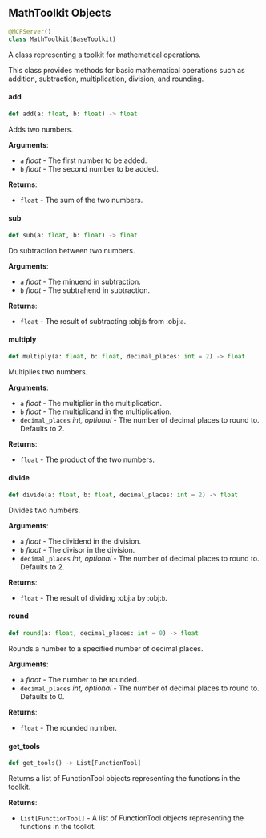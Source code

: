 <a id="camel.toolkits.math_toolkit"></a>

<a id="camel.toolkits.math_toolkit.MathToolkit"></a>

## MathToolkit Objects

```python
@MCPServer()
class MathToolkit(BaseToolkit)
```

A class representing a toolkit for mathematical operations.

This class provides methods for basic mathematical operations such as
addition, subtraction, multiplication, division, and rounding.

<a id="camel.toolkits.math_toolkit.MathToolkit.add"></a>

#### add

```python
def add(a: float, b: float) -> float
```

Adds two numbers.

**Arguments**:

- `a` _float_ - The first number to be added.
- `b` _float_ - The second number to be added.
  

**Returns**:

- `float` - The sum of the two numbers.

<a id="camel.toolkits.math_toolkit.MathToolkit.sub"></a>

#### sub

```python
def sub(a: float, b: float) -> float
```

Do subtraction between two numbers.

**Arguments**:

- `a` _float_ - The minuend in subtraction.
- `b` _float_ - The subtrahend in subtraction.
  

**Returns**:

- `float` - The result of subtracting :obj:`b` from :obj:`a`.

<a id="camel.toolkits.math_toolkit.MathToolkit.multiply"></a>

#### multiply

```python
def multiply(a: float, b: float, decimal_places: int = 2) -> float
```

Multiplies two numbers.

**Arguments**:

- `a` _float_ - The multiplier in the multiplication.
- `b` _float_ - The multiplicand in the multiplication.
- `decimal_places` _int, optional_ - The number of decimal
  places to round to. Defaults to 2.
  

**Returns**:

- `float` - The product of the two numbers.

<a id="camel.toolkits.math_toolkit.MathToolkit.divide"></a>

#### divide

```python
def divide(a: float, b: float, decimal_places: int = 2) -> float
```

Divides two numbers.

**Arguments**:

- `a` _float_ - The dividend in the division.
- `b` _float_ - The divisor in the division.
- `decimal_places` _int, optional_ - The number of
  decimal places to round to. Defaults to 2.
  

**Returns**:

- `float` - The result of dividing :obj:`a` by :obj:`b`.

<a id="camel.toolkits.math_toolkit.MathToolkit.round"></a>

#### round

```python
def round(a: float, decimal_places: int = 0) -> float
```

Rounds a number to a specified number of decimal places.

**Arguments**:

- `a` _float_ - The number to be rounded.
- `decimal_places` _int, optional_ - The number of decimal places
  to round to. Defaults to 0.
  

**Returns**:

- `float` - The rounded number.

<a id="camel.toolkits.math_toolkit.MathToolkit.get_tools"></a>

#### get\_tools

```python
def get_tools() -> List[FunctionTool]
```

Returns a list of FunctionTool objects representing the
functions in the toolkit.

**Returns**:

- `List[FunctionTool]` - A list of FunctionTool objects
  representing the functions in the toolkit.


